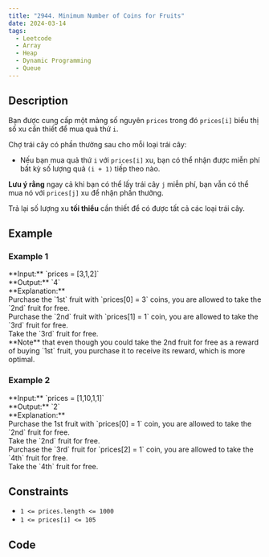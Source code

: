 ```yaml
---
title: "2944. Minimum Number of Coins for Fruits"
date: 2024-03-14
tags: 
  - Leetcode
  - Array
  - Heap
  - Dynamic Programming
  - Queue
---
```

## Description

Bạn được cung cấp một mảng số nguyên `prices` trong đó `prices[i]` biểu thị số xu cần thiết để mua quả thứ `i`.

Chợ trái cây có phần thưởng sau cho mỗi loại trái cây:

- Nếu bạn mua quả thứ `i` với `prices[i]` xu, bạn có thể nhận được miễn phí bất kỳ số lượng quả `(i + 1)` tiếp theo nào.

**Lưu ý rằng** ngay cả khi bạn có thể lấy trái cây `j` miễn phí, bạn vẫn có thể mua nó với `prices[j]` xu để nhận phần thưởng.

Trả lại số lượng xu **tối thiểu** cần thiết để có được tất cả các loại trái cây.

## Example

### Example 1

<block>
**Input:** `prices = [3,1,2]`
<br/>**Output:** `4`
<br/>**Explanation:**
<br/> Purchase the `1st` fruit with `prices[0] = 3` coins, you are allowed to take the `2nd` fruit for free.
<br/> Purchase the `2nd` fruit with `prices[1] = 1` coin, you are allowed to take the `3rd` fruit for free.
<br/> Take the `3rd` fruit for free.
<br/> **Note** that even though you could take the 2nd fruit for free as a reward of buying `1st` fruit, you purchase it to receive its reward, which is more optimal.
</block>

### Example 2

<block>
**Input:** `prices = [1,10,1,1]`
<br/> **Output:** `2`
<br/> **Explanation:**
<br/> Purchase the 1st fruit with `prices[0] = 1` coin, you are allowed to take the `2nd` fruit for free.
<br/> Take the `2nd` fruit for free.
<br/> Purchase the `3rd` fruit for `prices[2] = 1` coin, you are allowed to take the `4th` fruit for free.
<br/> Take the `4th` fruit for free.
</block>

## Constraints

- `1 <= prices.length <= 1000`
- `1 <= prices[i] <= 105`

## Code

```c++

```
